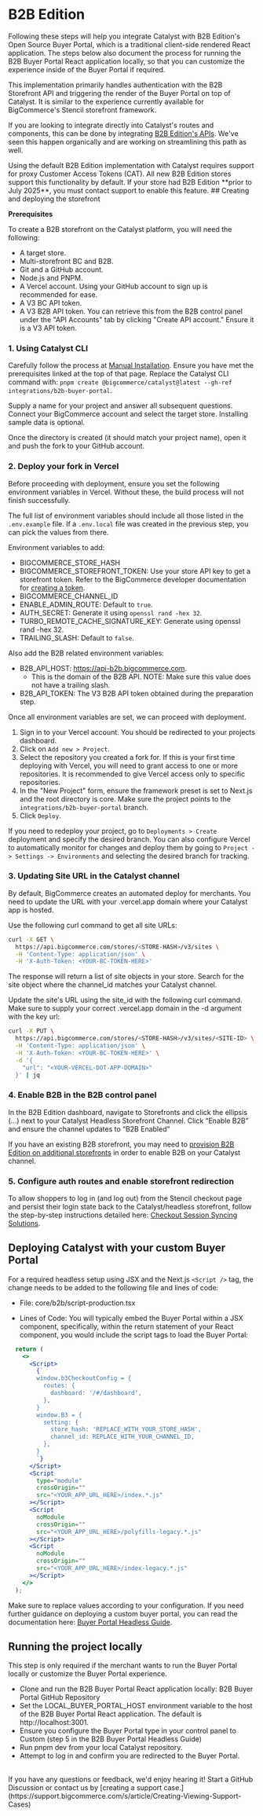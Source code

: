 # B2B Edition

Following these steps will help you integrate Catalyst with B2B Edition's Open Source Buyer Portal, which is a traditional client-side rendered React application. The steps below also document the process for running the B2B Buyer Portal React application locally, so that you can customize the experience inside of the Buyer Portal if required.

This implementation primarily handles authentication with the B2B Storefront API and triggering the render of the Buyer Portal on top of Catalyst. It is similar to the experience currently available for BigCommerce's Stencil storefront framework.

If you are looking to integrate directly into Catalyst's routes and components, this can be done by integrating [B2B Edition's APIs](https://developer.bigcommerce.com/b2b-edition/apis). We've seen this happen organically and are working on streamlining this path as well.

<Callout type="info">
Using the default B2B Edition implementation with Catalyst requires support for proxy Customer Access Tokens (CAT). All new B2B Edition stores support this functionality by default. If your store had B2B Edition **prior to July 2025**, you must contact support to enable this feature.
</Callout>
## Creating and deploying the storefront

**Prerequisites**

To create a B2B storefront on the Catalyst platform, you will need the following:

- A target store. 
- Multi-storefront BC and B2B. 
- Git and a GitHub account. 
- Node.js and PNPM. 
- A Vercel account. Using your GitHub account to sign up is recommended for ease. 
- A V3 BC API token. 
- A V3 B2B API token. You can retrieve this from the B2B control panel under the "API Accounts" tab by clicking "Create API account." Ensure it is a V3 API token. 

### 1. Using Catalyst CLI

Carefully follow the process at [Manual Installation](/docs/storefront/catalyst/development/manual-installation). Ensure you have met the prerequisites linked at the top of that page. Replace the Catalyst CLI command with: `pnpm create @bigcommerce/catalyst@latest --gh-ref integrations/b2b-buyer-portal`.

Supply a name for your project and answer all subsequent questions. Connect your BigCommerce account and select the target store. Installing sample data is optional. 

Once the directory is created (it should match your project name), open it and push the fork to your GitHub account.

### 2. Deploy your fork in Vercel

Before proceeding with deployment, ensure you set the following environment variables in Vercel. Without these, the build process will not finish successfully. 

The full list of environment variables should include all those listed in the `.env.example` file. If a `.env.local` file was created in the previous step, you can pick the values from there. 

Environment variables to add:

- BIGCOMMERCE_STORE_HASH
- BIGCOMMERCE_STOREFRONT_TOKEN: Use your store API key to get a storefront token. Refer to the BigCommerce developer documentation for [creating a token](https://developer.bigcommerce.com/docs/rest-authentication/tokens#create-a-token). 
- BIGCOMMERCE_CHANNEL_ID 
- ENABLE_ADMIN_ROUTE: Default to `true`. 
- AUTH_SECRET: Generate it using `openssl rand -hex 32`. 
- TURBO_REMOTE_CACHE_SIGNATURE_KEY: Generate using openssl rand -hex 32. 
- TRAILING_SLASH: Default to `false`. 

Also add the B2B related environment variables:

- B2B_API_HOST: https://api-b2b.bigcommerce.com.
  - This is the domain of the B2B API. NOTE: Make sure this value does not have a trailing slash.
- B2B_API_TOKEN: The V3 B2B API token obtained during the preparation step. 

Once all environment variables are set, we can proceed with deployment. 

1. Sign in to your Vercel account. You should be redirected to your projects dashboard.
2. Click on `Add new > Project`. 
3. Select the repository you created a fork for.  If this is your first time deploying with Vercel, you will need to grant access to one or more repositories. It is recommended to give Vercel access only to specific repositories. 
4. In the "New Project" form, ensure the framework preset is set to Next.js and the root directory is core. Make sure the project points to the `integrations/b2b-buyer-portal` branch.
5. Click `Deploy`. 

If you need to redeploy your project, go to `Deployments > Create` deployment and specify the desired branch.  You can also configure Vercel to automatically monitor for changes and deploy them by going to `Project -> Settings -> Environments` and selecting the desired branch for tracking. 

### 3. Updating Site URL in the Catalyst channel

By default, BigCommerce creates an automated deploy for merchants. You need to update the URL with your .vercel.app domain where your Catalyst app is hosted. 

Use the following curl command to get all site URLs:

```sh
curl -X GET \
  https://api.bigcommerce.com/stores/<STORE-HASH>/v3/sites \
  -H 'Content-Type: application/json' \
  -H 'X-Auth-Token: <YOUR-BC-TOKEN-HERE>'
```

The response will return a list of site objects in your store. Search for the site object where the channel_id matches your Catalyst channel.

Update the site's URL using the site_id with the following curl command. Make sure to supply your correct .vercel.app domain in the -d argument with the key url: 

```sh
curl -X PUT \
  https://api.bigcommerce.com/stores/<STORE-HASH>/v3/sites/<SITE-ID> \
  -H 'Content-Type: application/json' \
  -H 'X-Auth-Token: <YOUR-BC-TOKEN-HERE>' \
  -d '{
    "url": "<YOUR-VERCEL-DOT-APP-DOMAIN>"
  }' | jq
```

### 4. Enable B2B in the B2B control panel

In the B2B Edition dashboard, navigate to Storefronts and click the ellipsis (...) next to your Catalyst Headless Storefront Channel. Click “Enable B2B” and ensure the channel updates to “B2B Enabled”

If you have an existing B2B storefront, you may need to [provision B2B Edition on additional storefronts](https://support.bigcommerce.com/s/article/B2B-Edition-and-Multi-Storefront?language=en_US) in order to enable B2B on your Catalyst channel.

### 5. Configure auth routes and enable storefront redirection

To allow shoppers to log in (and log out) from the Stencil checkout page and persist their login state back to the Catalyst/headless storefront, follow the step-by-step instructions detailed here: [Checkout Session Syncing Solutions](/docs/storefront/catalyst/development/session-sync).

## Deploying Catalyst with your custom Buyer Portal

For a required headless setup using JSX and the Next.js `<Script />` tag, the change needs to be added to the following file and lines of code:

- File: core/b2b/script-production.tsx 

- Lines of Code: You will typically embed the Buyer Portal within a JSX component, specifically, within the return statement of your React component, you would include the script tags to load the Buyer Portal:

```jsx
  return (
    <>
      <Script>
        {`
        window.b3CheckoutConfig = {
          routes: {
            dashboard: '/#/dashboard',
          },
        }
        window.B3 = {
          setting: {
            store_hash: 'REPLACE_WITH_YOUR_STORE_HASH',  
            channel_id: REPLACE_WITH_YOUR_CHANNEL_ID,
          },
        }
        `}
      </Script>
      <Script
        type="module"
        crossOrigin=""
        src="<YOUR_APP_URL_HERE>/index.*.js"
      ></Script>
      <Script
        noModule
        crossOrigin=""
        src="<YOUR_APP_URL_HERE>/polyfills-legacy.*.js"
      ></Script>
      <Script
        noModule
        crossOrigin=""
        src="<YOUR_APP_URL_HERE>/index-legacy.*.js"
      ></Script>
    </>
  );
```

Make sure to replace values according to your configuration. If you need further guidance on deploying a custom buyer portal, you can read the documentation here: [Buyer Portal Headless Guide](https://github.com/bigcommerce/b2b-buyer-portal/blob/main/docs/headless.md).

## Running the project locally

This step is only required if the merchant wants to run the Buyer Portal locally or customize the Buyer Portal experience.

- Clone and run the B2B Buyer Portal React application locally: B2B Buyer Portal GitHub Repository
- Set the LOCAL_BUYER_PORTAL_HOST environment variable to the host of the B2B Buyer Portal React application. The default is http://localhost:3001.
- Ensure you configure the Buyer Portal type in your control panel to Custom (step 5 in the B2B Buyer Portal Headless Guide)
- Run pnpm dev from your local Catalyst repository.
- Attempt to log in and confirm you are redirected to the Buyer Portal.

<br/>

<Callout type="info">
If you have any questions or feedback, we'd enjoy hearing it! Start a GitHub Discussion or contact us by [creating a support case.](https://support.bigcommerce.com/s/article/Creating-Viewing-Support-Cases)
</Callout>
